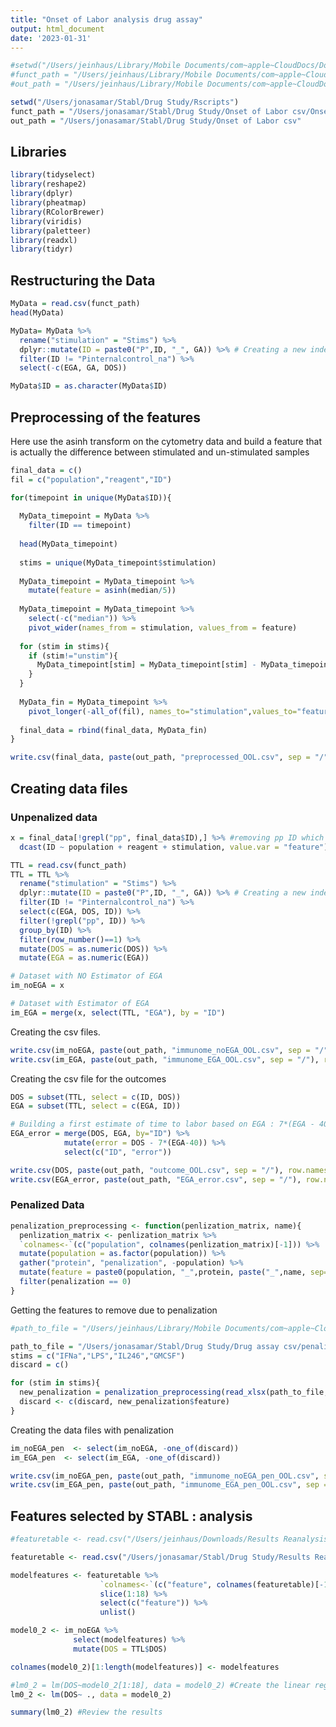 ```yaml
---
title: "Onset of Labor analysis drug assay"
output: html_document
date: '2023-01-31'
---
```

```r
#setwd("/Users/jeinhaus/Library/Mobile Documents/com~apple~CloudDocs/Documents/Stanford PostDoc/05 Drug Assay Preterm #Birth/R analysis")
#funct_path = "/Users/jeinhaus/Library/Mobile Documents/com~apple~CloudDocs/Documents/Stanford PostDoc/05 Drug Assay #Preterm Birth/R analysis/Onset of Labor Study Reanalysis PTB drug assay matching gates.csv"
#out_path = "/Users/jeinhaus/Library/Mobile Documents/com~apple~CloudDocs/Documents/Stanford PostDoc/05 Drug Assay #Preterm Birth/R analysis"

setwd("/Users/jonasamar/Stabl/Drug Study/Rscripts")
funct_path = "/Users/jonasamar/Stabl/Drug Study/Onset of Labor csv/Onset of Labor Study Reanalysis PTB drug assay matching gates.csv"
out_path = "/Users/jonasamar/Stabl/Drug Study/Onset of Labor csv"
```

## Libraries

```r
library(tidyselect)
library(reshape2)
library(dplyr)
library(pheatmap)
library(RColorBrewer)
library(viridis)
library(paletteer)
library(readxl)
library(tidyr)
```

## Restructuring the Data

```r
MyData = read.csv(funct_path)
head(MyData)
```

```r
MyData= MyData %>% 
  rename("stimulation" = "Stims") %>%
  dplyr::mutate(ID = paste0("P",ID, "_", GA)) %>% # Creating a new index ID
  filter(ID != "Pinternalcontrol_na") %>%
  select(-c(EGA, GA, DOS))

MyData$ID = as.character(MyData$ID)
```

## Preprocessing of the features

Here use the asinh transform on the cytometry data and build a feature that is actually the difference between stimulated and un-stimulated samples 

```r
final_data = c()
fil = c("population","reagent","ID")

for(timepoint in unique(MyData$ID)){
  
  MyData_timepoint = MyData %>% 
    filter(ID == timepoint)
  
  head(MyData_timepoint)
  
  stims = unique(MyData_timepoint$stimulation) 
  
  MyData_timepoint = MyData_timepoint %>% 
    mutate(feature = asinh(median/5))
    
  MyData_timepoint = MyData_timepoint %>%
    select(-c("median")) %>%
    pivot_wider(names_from = stimulation, values_from = feature)
  
  for (stim in stims){
    if (stim!="unstim"){
      MyData_timepoint[stim] = MyData_timepoint[stim] - MyData_timepoint["unstim"]
    }
  }
  
  MyData_fin = MyData_timepoint %>%
    pivot_longer(-all_of(fil), names_to="stimulation",values_to="feature")
  
  final_data = rbind(final_data, MyData_fin)
}
```

```r
write.csv(final_data, paste(out_path, "preprocessed_OOL.csv", sep = "/"), row.names=FALSE)
```

## Creating data files

### Unpenalized data

```r
x = final_data[!grepl("pp", final_data$ID),] %>% #removing pp ID which correspond to post partum data
  dcast(ID ~ population + reagent + stimulation, value.var = "feature")

TTL = read.csv(funct_path)
TTL = TTL %>% 
  rename("stimulation" = "Stims") %>% 
  dplyr::mutate(ID = paste0("P",ID, "_", GA)) %>% # Creating a new index ID
  filter(ID != "Pinternalcontrol_na") %>%
  select(c(EGA, DOS, ID)) %>%
  filter(!grepl("pp", ID)) %>% 
  group_by(ID) %>% 
  filter(row_number()==1) %>%
  mutate(DOS = as.numeric(DOS)) %>%
  mutate(EGA = as.numeric(EGA))
```

```r
# Dataset with NO Estimator of EGA
im_noEGA = x 

# Dataset with Estimator of EGA
im_EGA = merge(x, select(TTL, "EGA"), by = "ID")
```

Creating the csv files.

```r
write.csv(im_noEGA, paste(out_path, "immunome_noEGA_OOL.csv", sep = "/"), row.names=FALSE)
write.csv(im_EGA, paste(out_path, "immunome_EGA_OOL.csv", sep = "/"), row.names=FALSE)
```

Creating the csv file for the outcomes

```r
DOS = subset(TTL, select = c(ID, DOS))
EGA = subset(TTL, select = c(EGA, ID))

# Building a first estimate of time to labor based on EGA : 7*(EGA - 40)
EGA_error = merge(DOS, EGA, by="ID") %>%
            mutate(error = DOS - 7*(EGA-40)) %>%
            select(c("ID", "error"))

write.csv(DOS, paste(out_path, "outcome_OOL.csv", sep = "/"), row.names=FALSE)
write.csv(EGA_error, paste(out_path, "EGA_error.csv", sep = "/"), row.names=FALSE)
```

### Penalized Data

```r
penalization_preprocessing <- function(penlization_matrix, name){
  penlization_matrix <- penlization_matrix %>%
  `colnames<-`(c("population", colnames(penlization_matrix)[-1])) %>%
  mutate(population = as.factor(population)) %>%
  gather("protein", "penalization", -population) %>% 
  mutate(feature = paste0(population, "_",protein, paste("_",name, sep=""))) %>% 
  filter(penalization == 0)
}
```

Getting the features to remove due to penalization

```r
#path_to_file = "/Users/jeinhaus/Library/Mobile Documents/com~apple~CloudDocs/Documents/Stanford PostDoc/05 Drug   #Assay Preterm #Birth/R analysis/penalization matrix drug assay.xlsx"

path_to_file = "/Users/jonasamar/Stabl/Drug Study/Drug assay csv/penalization matrix drug assay.xlsx"
stims = c("IFNa","LPS","IL246","GMCSF")
discard = c()

for (stim in stims){
  new_penalization = penalization_preprocessing(read_xlsx(path_to_file, sheet = stim)[1:12], stim)
  discard <- c(discard, new_penalization$feature)
}
```

Creating the data files with penalization

```r
im_noEGA_pen  <- select(im_noEGA, -one_of(discard))
im_EGA_pen  <- select(im_EGA, -one_of(discard))
```

```r
write.csv(im_noEGA_pen, paste(out_path, "immunome_noEGA_pen_OOL.csv", sep = "/"), row.names=FALSE)
write.csv(im_EGA_pen, paste(out_path, "immunome_EGA_pen_OOL.csv", sep = "/"), row.names=FALSE)
```

## Features selected by STABL : analysis

```r
#featuretable <- read.csv("/Users/jeinhaus/Downloads/Results Reanalysis_OOL_for_PTB_assay_without_EGA[22]/Multivariate #Results/immunome_noEGA_pen_OOL/STABL_selection_Reanalysis_OOL_for_PTB_assay_without_EGA_immunome_noEGA_pen_OOL/Max STABL #scores.csv")

featuretable <- read.csv("/Users/jonasamar/Stabl/Drug Study/Results Reanalysis_OOL_for_PTB_assay_without_EGA/Multivariate Results/immunome_noEGA_pen_OOL/STABL_selection_Reanalysis_OOL_for_PTB_assay_without_EGA_immunome_noEGA_pen_OOL/Max STABL scores.csv")

modelfeatures <- featuretable %>%
                    `colnames<-`(c("feature", colnames(featuretable)[-1])) %>%
                    slice(1:18) %>%
                    select(c("feature")) %>%
                    unlist()

model0_2 <- im_noEGA %>% 
              select(modelfeatures) %>% 
              mutate(DOS = TTL$DOS)

colnames(model0_2)[1:length(modelfeatures)] <- modelfeatures

#lm0_2 = lm(DOS~model0_2[1:18], data = model0_2) #Create the linear regression
lm0_2 <- lm(DOS~ ., data = model0_2)

summary(lm0_2) #Review the results
```




